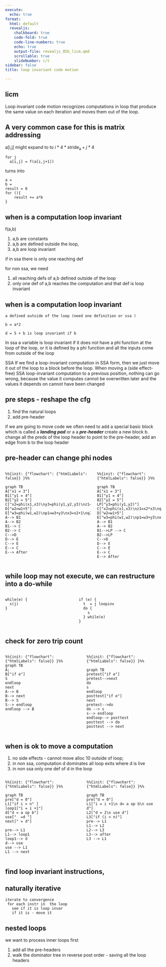 ```yaml
---
execute:
  echo: true
format:
  html: default
  revealjs:
    chalkboard: true
    code-fold: true
    code-line-numbers: true
    echo: true
    output-file: revealjs_05b_licm.qmd
    scrollable: true
    slideNumber: c/t
sidebar: false
title: loop invariant code motion

---
```


## licm 

Loop invariant code motion recognizes computations in loop that produce the same value on each iteration  and moves them out of the loop.

## A very common case for this is matrix addressing 

a[i,j] might expand to  to $i*4*\operatorname{stride_{a}} + j *4$ 

```
for j 
  a[i,j] = f(a[i,j+1])
```

turns into 


```
a = 
b = 
result = 0
for (){
    result += a*b
}
```

## when is a computation loop invariant 

f(a,b)

1. a,b are constants 
1. a,b are defined outside the loop, 
1. a,b are loop invariant 

if in ssa there is only one reaching def

for non ssa, we need 

1. all reaching defs of a,b defined outside of the loop
1. only one def of a,b reaches the computation and that def is loop invariant 

##  when is a computation loop invariant 

```
a defined outside of the loop (need one definition or ssa )

b = a*2 

d = 5 + b is loop invariant if b
```

In ssa a variable is loop invariant if it does not have a phi function at the loop of the 
loop, or it is defined by a phi function and all the inputs come from outside of the loop


SSA If we find a loop-invariant computation in SSA form, then we just move it out of the loop to a block before the loop. When moving a (side effect-free) SSA loop-invariant computation to a previous position, nothing can go wrong, because the value it computes cannot be overwritten later and the values it depends on cannot have been changed 



## pre steps - reshape the cfg 

1. find the natural loops 
2. add pre-header 

if we are going to move code we often need to add a special basic block which is called a  ***landing pad*** or a a ***pre-header***
create a new block b.  change all the preds of the loop header to point to the pre-header, add an edge from b to the loop header

## pre-header can change phi nodes

::: {.columns}

::: {.column}

```mermaid
%%{init: {"flowchart": {"htmlLabels": false}} }%%

graph TB
A["x1 = 3"]
B1["y1 = 4"]
B2["y2 = 5"]
C["x2=phi(x1,x3)\ny3=phi(y1,y2,y3)\nz1=x2*x3\nq1=y3*y3\nw1=y3+2"]
D["w2=w1+5"]
E["w3=phi(w1,w2)\np1=w3+y3\nx3=x2+1\nq2=q1+1"]
A--> B1
A--> B2
B1--> C
B2--> C
C-->D
D--> E
C--> E
E--> C
E--> After
```

:::

::: {.column}



```mermaid
%%{init: {"flowchart": {"htmlLabels": false}} }%%

graph TB
A["x1 = 3"]
B1["y1 = 4"]
B2["y2 = 5"]
LP["y3=phi(y1,y2)"]
C["x2=phi(x1,x3)\nz1=x2*x3\nq1=y3*y3\nw1=y3+2"]
D["w2=w1+5"]
E["w3=phi(w1,w2)\np1=w3+y3\nx3=x2+1\nq2=q1+1"]
A--> B1
A--> B2
B1-->LP --> C
B2-->LP 
C-->D
D--> E
C--> E
E--> C
E--> After
```

:::

::: 




## while loop may not execute, we can restructure into a do-while 

::: {.columns}

::: {.column}

```
while(e) {
  s(j) 
}
```

:::

::: {.column}


```
if (e) {
  t  = j loopinv 
  do {
    s
  } while(e)
}
```

:::

:::



##  check for zero trip count 

::: {.columns}

::: {.column}

```mermaid
%%{init: {"flowchart": {"htmlLabels": false}} }%%
graph TB
A;
B["if e"]
S
endloop
next
A--> B
B--> next
B--> S
S--> endloop
endloop --> B

```

:::

::: {.column}

```mermaid
%%{init: {"flowchart": {"htmlLabels": false}} }%%

graph TB
pretest["if e"]
pretest-->next 
do
s
endloop
posttest["if e"]
next
pretest-->do
do --> s
s--> endloop
endloop--> posttest
posttest --> do
posttest --> next

```


:::

::: 


## when is ok to move a computation 

1. no side effects - cannot move  alloc 10 outside of loop;
1. in non ssa, computation d dominates all loop exits where d is live
1. in non ssa only one def of d in the loop

::: {.columns}

::: {.column}

```mermaid
%%{init: {"flowchart": {"htmlLabels": false}} }%%

graph TB
pre["d = 0"]
L1["if i > n" ]
loop1["i = i +1"]
d["d = a op b"]
use["  =d "]
next[" = d"]

pre--> L1
L1--> loop1
loop1--> d
d--> use 
use --> L1
L1 --> next
```


:::

::: {.column}
```mermaid
%%{init: {"flowchart": {"htmlLabels": false}} }%%

graph TB
pre["d = 0"]
L1["i = i +1\n d= a op b\n use d"]
L2["d = 2\n use d"]
L3["if (i < n)"]
pre--> L1
L1--> L2
L2--> L3
L3--> after
L3 --> L1

```


:::

::: 


## find loop invariant instructions, 


## naturally iterative 

```
iterate to convergence
 for each instr in  the loop
   see if it is loop invar 
   if it is - move it 
```


##  nested loops 


we want to process inner loops first 

1. add all the pre-headers 
1. walk the dominator tree in reverse post order - saving all the  loop headers